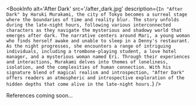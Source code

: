 
<BookInfo
  alt='After Dark'
  src='/after_dark.jpg'
  description={`In "After Dark" by Haruki Murakami, the city of Tokyo becomes a surreal stage where the boundaries of time and reality blur. The story unfolds during the late-night hours, following various interconnected characters as they navigate the mysterious and shadowy world that emerges after dark. The narrative centers around Mari, a young woman who finds herself awake and unable to sleep in a Denny's restaurant. As the night progresses, she encounters a range of intriguing individuals, including a trombone-playing student, a love hotel manager, and a mysterious woman named Eri. Through their experiences and interactions, Murakami delves into themes of loneliness, isolation, and the complexities of human connection. With his signature blend of magical realism and introspection, "After Dark" offers readers an atmospheric and introspective exploration of the hidden depths that come alive in the late-night hours.`}
/>

References coming soon...

